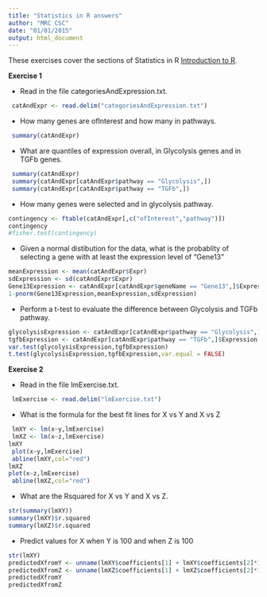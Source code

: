 ```yaml
---
title: "Statistics in R answers"
author: "MRC CSC"
date: "01/01/2015"
output: html_document
---
```


These exercises cover the sections of Statistics in R [Introduction to R]("introToR_Day1.html").

**Exercise 1**

- Read in the file categoriesAndExpression.txt.
```r
 catAndExpr <- read.delim("categoriesAndExpression.txt")
```
- How many genes are ofInterest and how many in pathways.
```r
 summary(catAndExpr)
```
- What are quantiles of expression overall, in Glycolysis genes and in TGFb genes.
```r
 summary(catAndExpr)
 summary(catAndExpr[catAndExpr$pathway == "Glycolysis",])
 summary(catAndExpr[catAndExpr$pathway == "TGFb",])
```
- How many genes were selected and in glycolysis pathway.
```r
contingency <- ftable(catAndExpr[,c("ofInterest","pathway")])
contingency
#fisher.test(contingency)

```
- Given a normal distibution for the data, what is the probablity of selecting a gene with at least the expression level of "Gene13"
```r
meanExpression <- mean(catAndExpr$Expr)
sdExpression <- sd(catAndExpr$Expr)
Gene13Expression <- catAndExpr[catAndExpr$geneName == "Gene13",]$Expression
1-pnorm(Gene13Expression,meanExpression,sdExpression)
```


- Perform a t-test to evaluate the difference between Glycolysis and TGFb pathway.
```r
glycolysisExpression <- catAndExpr[catAndExpr$pathway == "Glycolysis",]$Expression
tgfbExpression <- catAndExpr[catAndExpr$pathway == "TGFb",]$Expression
var.test(glycolysisExpression,tgfbExpression)
t.test(glycolysisExpression,tgfbExpression,var.equal = FALSE)
```



**Exercise 2**

- Read in the file lmExercise.txt.
```r
 lmExercise <- read.delim("lmExercise.txt")
```

- What is the formula for the best fit lines for X vs Y and X vs Z
```r
 lmXY <- lm(x~y,lmExercise)
 lmXZ <- lm(x~z,lmExercise)
lmXY
 plot(x~y,lmExercise)
 abline(lmXY,col="red")
lmXZ
plot(x~z,lmExercise)
 abline(lmXZ,col="red")
```

- What are the Rsquared for X vs Y and X vs Z.
```r
str(summary(lmXY))
summary(lmXY)$r.squared
summary(lmXZ)$r.squared
```

- Predict values for X when Y is 100 and when Z is 100
```r
str(lmXY)
predictedXfromY <- unname(lmXY$coefficients[1] + lmXY$coefficients[2]*100)
predictedXfromZ <- unname(lmXZ$coefficients[1] + lmXZ$coefficients[2]*100)
predictedXfromY
predictedXfromZ
```

